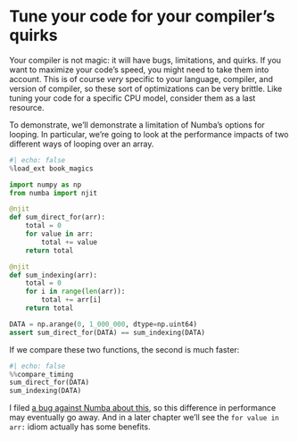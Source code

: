 # Tune your code for your compiler's quirks

Your compiler is not magic: it will have bugs, limitations, and quirks.
If you want to maximize your code's speed, you might need to take them into account.
This is of course _very_ specific to your language, compiler, and version of compiler, so these sort of optimizations can be very brittle.
Like tuning your code for a specific CPU model, consider them as a last resource.

To demonstrate, we'll demonstrate a limitation of Numba's options for looping.
In particular, we're going to look at the performance impacts of two different ways of looping over an array.

```python
#| echo: false
%load_ext book_magics
```

```python
import numpy as np
from numba import njit

@njit
def sum_direct_for(arr):
    total = 0
    for value in arr:
        total += value
    return total

@njit
def sum_indexing(arr):
    total = 0
    for i in range(len(arr)):
        total += arr[i]
    return total

DATA = np.arange(0, 1_000_000, dtype=np.uint64)
assert sum_direct_for(DATA) == sum_indexing(DATA)
```

If we compare these two functions, the second is much faster:

```python
#| echo: false
%%compare_timing
sum_direct_for(DATA)
sum_indexing(DATA)
```

I filed [a bug against Numba about this](https://github.com/numba/numba/issues/9210), so this difference in performance may eventually go away.
And in a later chapter we'll see the `for value in arr:` idiom actually has some benefits.

